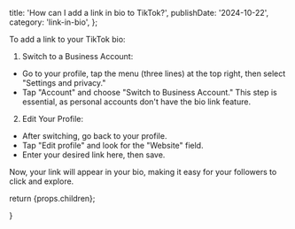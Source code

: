 
  title: 'How can I add a link in bio to TikTok?',
  publishDate: '2024-10-22',
  category: 'link-in-bio',
};

To add a link to your TikTok bio:

1. Switch to a Business Account:

- Go to your profile, tap the menu (three lines) at the top right, then select "Settings and privacy."
- Tap "Account" and choose "Switch to Business Account." This step is essential, as personal accounts don't have the bio link feature.

2. Edit Your Profile:

- After switching, go back to your profile.
- Tap "Edit profile" and look for the "Website" field.
- Enter your desired link here, then save.

Now, your link will appear in your bio, making it easy for your followers to click and explore.

return <ArticleTemplate meta={metadata}>{props.children}</ArticleTemplate>;

}
